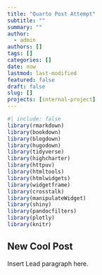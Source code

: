 ```yaml
---
title: "Quarto Post Attempt"
subtitle: ""
summary: ""
author:
  - admin
authors: []
tags: []
categories: []
date: now
lastmod: last-modified
featured: false
draft: false
slug: []
projects: [internal-project]
---
```


```r
#| include: false
library(rmarkdown)
library(bookdown)
library(blogdown)
library(hugodown)
library(tidyverse)
library(highcharter)
library(httpuv)
library(htmltools)
library(htmlwidgets)
library(widgetframe)
library(crosstalk)
library(manipulateWidget)
library(shiny)
library(pandocfilters)
library(plotly)
library(knitr)
```

## New Cool Post

Insert Lead paragraph here.
